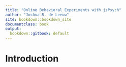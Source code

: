 ```yaml
---
title: "Online Behavioral Experiments with jsPsych"
author: "Joshua R. de Leeuw"
site: bookdown::bookdown_site
documentclass: book
output:
  bookdown::gitbook: default
---
```


# Introduction
